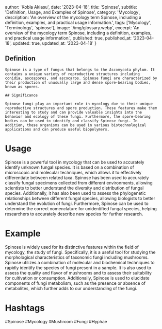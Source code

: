 
  author: 'Kobla Aklasu',
  date: '2023-04-18',
  title: 'Spinose',
  subtitle: 'Definition, Usage, and Examples of Spinose',
  category: 'Mycology',
  description: 'An overview of the mycology term Spinose, including a definition, examples, and practical usage information.',
  tags: ['Mycology', 'Terminology', 'spinose'],
  image: '/img/glossary.webp',
  excerpt: 'An overview of the mycology term Spinose, including a definition, examples, and practical usage information.',
  published: true,
  published_at: '2023-04-18',
  updated: true,
  updated_at: '2023-04-18'
}




## Definition
    
    Spinose is a type of fungus that belongs to the Ascomycota phylum. It contains a unique variety of reproductive structures including conidia, ascospores, and ascocarps. Spinose fungi are characterized by their production of unusually large and dense spore-bearing bodies, known as spores.
    
    ## Significance
    
    Spinose fungi play an important role in mycology due to their unique reproductive structures and spore production. These features make them interesting to study and can provide valuable insights into the behavior and ecology of these fungi. Furthermore, the spore-bearing bodies can be used to identify and classify Spinose fungi. In addition, these organisms can be used in various biotechnological applications and can produce useful biopolymers.

# Usage

Spinose is a powerful tool in mycology that can be used to accurately identify unknown fungal species. It is based on a combination of microscopic and molecular techniques, which allows it to effectively differentiate between related taxa. Spinose has been used to accurately classify fungal specimens collected from different environments, allowing scientists to better understand the diversity and distribution of fungal species. Additionally, it has also been used to assess the phylogenetic relationships between different fungal species, allowing biologists to better understand the evolution of fungi. Furthermore, Spinose can be used to determine the correct nomenclature for unidentified fungal species, helping researchers to accurately describe new species for further research.

# Example

Spinose is widely used for its distinctive features within the field of mycology, the study of fungi. Specifically, it is a useful tool for studying the morphological characteristics of taxonomic fungi including mushrooms. Spinose utilizes a combination of molecular and biochemical techniques to rapidly identify the species of fungi present in a sample. It is also used to assess the quality and flavor of mushrooms and to assess their suitability for cultivation or consumption. Additionally, Spinose is used to elucidate components of fungi metabolism, such as the presence or absence of metabolites, which further adds to our understanding of the fungi.

# Hashtags

#Spinose #Mycology #Mushroom #Fungi #Hyphae

